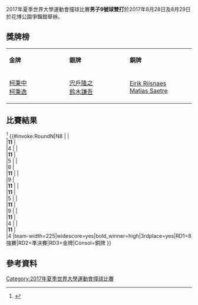 {{Infobox sports competition event
|event = 男子9號球雙打
|games = 2017年夏季世界大學運動會
|venue = 花博公園爭豔館
|date = 2017年8月28日 - 2017年8月29日
|competitors =16
|nations =8
|gold =[[柯秉中|柯秉中]]<br>[[柯秉逸|柯秉逸]]
|goldNOC = TPE
|silver=[[宍戶隆之|宍戶隆之]]<br>[[鈴木謙吾|鈴木謙吾]]
|silverNOC=JPN
|bronze=[[Eirik_Riisnaes|Eirik Riisnaes]]<br>[[Matias_Saetre|Matias Saetre]]
|bronzeNOC=NOR
}}
{{main|2017年夏季世界大學運動會撞球比賽|}}
2017年夏季世界大學運動會撞球比賽'''男子9號球雙打'''於2017年8月28日及8月29日於花博公園爭豔館舉辦。

== 獎牌榜 ==

{| class="wikitable" style="text-align:left"
| width="200" bgcolor="gold" |'''金牌'''
| width="200" bgcolor="silver" |'''銀牌'''
| width="200" bgcolor="CC9966" |'''銅牌'''
|-
|{{flagIOC2team|TPE|2017年夏季世界大學運動會}}
[[柯秉中|柯秉中]]<br>[[柯秉逸|柯秉逸]]
|{{flagIOC2team|JPN|2017年夏季世界大學運動會}}
[[宍戶隆之|宍戶隆之]]<br>[[鈴木謙吾|鈴木謙吾]]
|{{flagIOC2team|NOR|2017年夏季世界大學運動會}}
[[Eirik_Riisnaes|Eirik Riisnaes]]<br>[[Matias_Saetre|Matias Saetre]]
|}

==比賽結果==
<ref>{{cite web|url=https://data.2017.gov.taipei/atos/prod/resTP2017/pdf/TP2017/BS/TP2017_BS_C75_BSM291000.pdf|title=2017 Summer Universiade – Billiard – Men's 9-ball Doubles Results Bracket|publisher=taipei2017.com|accessdate=22 September 2017}}</ref>
<onlyinclude>
{{#invoke:RoundN|N8
|
|'''{{flagIOC2athlete|[[柯秉中|柯秉中]]|TPE|2017年夏季世界大學運動會}}<br />{{flagIOC2athlete|[[柯秉逸|柯秉逸]]|TPE|2017年夏季世界大學運動會}}'''
|'''11'''
|{{flagIOC2athlete|[[Baasandorj_Odsuren|Baasandorj Odsuren]]|MGL|2017年夏季世界大學運動會}}<br />{{flagIOC2athlete|[[M._Soronzonbold|M. Soronzonbold]]|MGL|2017年夏季世界大學運動會}}
|4
|
|'''{{flagIOC2athlete|[[Eirik_Riisnaes|Eirik Riisnaes]]|NOR|2017年夏季世界大學運動會}}<br />{{flagIOC2athlete|[[Matias_Saetre|Matias Saetre]]|NOR|2017年夏季世界大學運動會}}'''
|'''11'''
|{{flagIOC2athlete|[[Klemen_Gradisnik|Klemen Gradisnik]]|SLO|2017年夏季世界大學運動會}}<br />{{flagIOC2athlete|[[Tim_Koprivnik|Tim Koprivnik]]|SLO|2017年夏季世界大學運動會}}
|5
|
|{{flagIOC2athlete|[[Rodlin_John_Bautista|Rodlin John Bautista]]|PHI|2017年夏季世界大學運動會}}<br />{{flagIOC2athlete|[[James_Lim|James Lim]]|PHI|2017年夏季世界大學運動會}}
|8
|'''{{flagIOC2athlete|[[宍戶隆之|宍戶隆之]]|JPN|2017年夏季世界大學運動會}}<br />{{flagIOC2athlete|[[鈴木謙吾|鈴木謙吾]]|JPN|2017年夏季世界大學運動會}}'''
|'''11'''
|
|{{flagIOC2athlete|[[Han_Song-woo|Han Song-woo]]|KOR|2017年夏季世界大學運動會}}<br />{{flagIOC2athlete|[[權昊俊|權昊俊]]|KOR|2017年夏季世界大學運動會}}
|9
|'''{{flagIOC2athlete|[[Hwang_Benjamin_Mo_Chi|Hwang Benjamin Mo Chi]]|SGP|2017年夏季世界大學運動會}}<br />{{flagIOC2athlete|[[Leong_Junjie,_Benedic|Leong Junjie, Benedic]]|SGP|2017年夏季世界大學運動會}}'''
|'''11'''
<!-- semi finals -->
|
|'''{{flagIOC2athlete|[[柯秉中|柯秉中]]|TPE|2017年夏季世界大學運動會}}<br />{{flagIOC2athlete|[[柯秉逸|柯秉逸]]|TPE|2017年夏季世界大學運動會}}'''
|'''11'''
|{{flagIOC2athlete|[[Eirik_Riisnaes|Eirik Riisnaes]]|NOR|2017年夏季世界大學運動會}}<br />{{flagIOC2athlete|[[Matias_Saetre|Matias Saetre]]|NOR|2017年夏季世界大學運動會}}
|5
|
|'''{{flagIOC2athlete|[[宍戶隆之|宍戶隆之]]|JPN|2017年夏季世界大學運動會}}<br />{{flagIOC2athlete|[[鈴木謙吾|鈴木謙吾]]|JPN|2017年夏季世界大學運動會}}'''
|'''11'''
|{{flagIOC2athlete|[[Hwang_Benjamin_Mo_Chi|Hwang Benjamin Mo Chi]]|SGP|2017年夏季世界大學運動會}}<br />{{flagIOC2athlete|[[Leong_Junjie,_Benedic|Leong Junjie, Benedic]]|SGP|2017年夏季世界大學運動會}}
|9
<!-- final -->
|
|'''{{flagIOC2athlete|[[柯秉中|柯秉中]]|TPE|2017年夏季世界大學運動會}}<br />{{flagIOC2athlete|[[柯秉逸|柯秉逸]]|TPE|2017年夏季世界大學運動會}}'''
|'''11'''
|{{flagIOC2athlete|[[宍戶隆之|宍戶隆之]]|JPN|2017年夏季世界大學運動會}}<br />{{flagIOC2athlete|[[鈴木謙吾|鈴木謙吾]]|JPN|2017年夏季世界大學運動會}}
|4
<!-- third place -->
|
|'''{{flagIOC2athlete|[[Eirik_Riisnaes|Eirik Riisnaes]]|NOR|2017年夏季世界大學運動會}}<br />{{flagIOC2athlete|[[Matias_Saetre|Matias Saetre]]|NOR|2017年夏季世界大學運動會}}'''
|'''11'''
|{{flagIOC2athlete|[[Hwang_Benjamin_Mo_Chi|Hwang Benjamin Mo Chi]]|SGP|2017年夏季世界大學運動會}}<br />{{flagIOC2athlete|[[Leong_Junjie,_Benedic|Leong Junjie, Benedic]]|SGP|2017年夏季世界大學運動會}}
|4
|team-width=225|widescore=yes|bold_winner=high|3rdplace=yes|RD1=8強賽|RD2=準決賽|RD3=金牌|Consol=銅牌 <!-- Date-Place/Team 1/Score 1/Team 2/Score 2 --> <!-- quarter finals -->}}
</onlyinclude>

==參考資料==
{{reflist}}

[[Category:2017年夏季世界大學運動會撞球比賽|Category:2017年夏季世界大學運動會撞球比賽]]
{{sport-stub}}